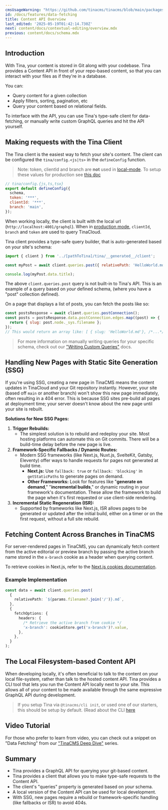 ```yaml
---
cmsUsageWarning: "https://github.com/tinacms/tinacms/blob/main/packages/tinacms/src/tina-cms.tsx"
id: /docs/features/data-fetching
title: Content API Overview
last_edited: '2025-05-19T01:42:14.730Z'
next: content/docs/contextual-editing/overview.mdx
previous: content/docs/schema.mdx
---
```


## Introduction

With Tina, your content is stored in Git along with your codebase. Tina provides a Content API in front of your repo-based content, so that you can interact with your files as if they're in a database.

You can:

* Query content for a given collection
* Apply filters, sorting, pagination, etc
* Query your content based on relational fields.

To interface with the API, you can use Tina's type-safe client for data-fetching, or manually write custom GraphQL queries and hit the API yourself.

## Making requests with the Tina Client

The Tina client is the easiest way to fetch your site's content. The client can be configured the `tina/config.<js|ts>` in the `defineConfig` function.

> Note: token, clientId and branch are **not** used in [local-mode](/docs/tinacloud/#local-mode). To setup these values for production see [this doc](/docs/tinacloud/overview)

```js
// tina/config.{js,ts,tsx}
export default defineConfig({
  schema,
  token: '***',
  clientId: '***',
  branch: 'main',
});
```

When working locally, the client is built with the local url (`http://localhost:4001/graphql`). When in [production mode](/docs/tinacloud/#prod-mode), `clientId`, `branch` and `token` are used to query TinaCloud.

Tina client provides a type-safe query builder, that is auto-generated based on your site's schema:

```js
import { client } from '../[pathToTina]/tina/__generated__/client';

const myPost = await client.queries.post({ relativePath: 'HelloWorld.md' });

console.log(myPost.data.title);
```

The above `client.queries.post` query is not built-in to Tina's API. This is an example of a query based on *your* defined schema, (where you have a "post" collection defined).

On a page that displays a list of posts, you can fetch the posts like so:

```js
const postsResponse = await client.queries.postConnection();
const posts = postsResponse.data.postConnection.edges.map((post) => {
  return { slug: post.node._sys.filename };
});
// This would return an array like: [ { slug: 'HelloWorld.md'}, /*...*/ ]
```

> For more information on manually writing queries for your specific schema, check out our ["Writing Custom Queries"](/docs/data-fetching/custom-queries/#writing-inline-queries) docs.

## Handling New Pages with Static Site Generation (SSG)

If you're using SSG, creating a new page in TinaCMS means the content updates in TinaCloud and your Git repository instantly. However, your site (based off `main` or another branch) won't show this new page immediately, often resulting in a 404 error. This is because SSG sites pre-build all pages at deployment time; your server doesn't know about the new page until your site is rebuilt.

**Solutions for New SSG Pages:**

1. **Trigger Rebuilds:**
   * The simplest solution is to rebuild and redeploy your site. Most hosting platforms can automate this on Git commits. There will be a build-time delay before the new page is live.
2. **Framework-Specific Fallbacks / Dynamic Routes:**
   * Modern SSG frameworks (like Next.js, Nuxt.js, SvelteKit, Gatsby, Eleventy) offer ways to handle requests for pages not generated at build time.
     * **Next.js:** Use `fallback: true` or `fallback: 'blocking'` in `getStaticPaths` to generate pages on demand.
     * **Other Frameworks:** Look for features like "**generate on demand**," "**incremental builds**," or dynamic routing in your framework's documentation. These allow the framework to build the page when it's first requested or use client-side rendering.
3. **Incremental Static Regeneration (ISR):**
   * Supported by frameworks like Next.js, ISR allows pages to be generated or updated after the initial build, either on a timer or on the first request, without a full site rebuild.
## Fetching Content Across Branches in TinaCMS

For server-rendered pages in TinaCMS, you can dynamically fetch content from the active editorial or preview branch by passing the active branch name stored in the `x-branch` cookie as a header when querying content.

To retrieve cookies in Next.js, refer to the [Next.js cookies documentation](https://nextjs.org/docs/app/api-reference/functions/cookies).

### Example Implementation

```typescript
const data = await client.queries.post(
  {
    relativePath: `${params.filename?.join('/')}.md`,
  },
  {
    fetchOptions: {
      headers: {
        /* Retrieve the active branch from cookie */
        'x-branch': cookieStore.get('x-branch')?.value, 
      },
    },
  }
);
```

## The Local Filesystem-based Content API

When developing locally, it's often beneficial to talk to the content on your local file-system, rather than talk to the hosted content API. Tina provides a CLI tool that lets you run the Content API locally next to your site. This allows all of your content to be made available through the same expressive GraphQL API during development.

> If you setup Tina via `@tinacms/cli init`, or used one of our starters, this should be setup by default. (Read about the CLI [here](/docs/graphql/cli/.)

## Video Tutorial

For those who prefer to learn from video, you can check out a snippet on "Data Fetching" from our ["TinaCMS Deep Dive"](https://www.youtube.com/watch?v=PcgnJDILv4w\&list=PLPar4H9PHKVqoCwZy79PHr8-W_vA3lAOB\&pp=iAQB) series.

<Youtube embedSrc="https://www.youtube.com/embed/PcgnJDILv4w?start=403&end=534" />

## Summary

* Tina provides a GraphQL API for querying your git-based content.
* Tina provides a client that allows you to make type-safe requests to the Content API.
* The client's "queries" property is generated based on *your* schema.
* A local version of the Content API can be used for local development.
* With SSG, new pages require a rebuild or framework-specific handling (like fallbacks or ISR) to avoid 404s.
